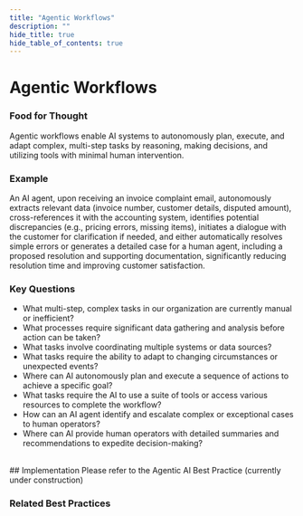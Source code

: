 ```yaml
---
title: "Agentic Workflows"
description: ""
hide_title: true
hide_table_of_contents: true
---
```



<PageViewTracker />

<div className="hero-header">
  <h1>Agentic Workflows</h1>
</div>

### Food for Thought

Agentic workflows enable AI systems to autonomously plan, execute, and adapt complex, multi-step tasks by reasoning, making decisions, and utilizing tools with minimal human intervention.

### Example

An AI agent, upon receiving an invoice complaint email, autonomously extracts relevant data (invoice number, customer details, disputed amount), cross-references it with the accounting system, identifies potential discrepancies (e.g., pricing errors, missing items), initiates a dialogue with the customer for clarification if needed, and either automatically resolves simple errors or generates a detailed case for a human agent, including a proposed resolution and supporting documentation, significantly reducing resolution time and improving customer satisfaction.

### Key Questions

- What multi-step, complex tasks in our organization are currently manual or inefficient?
- What processes require significant data gathering and analysis before action can be taken?
- What tasks involve coordinating multiple systems or data sources?
- What tasks require the ability to adapt to changing circumstances or unexpected events?
- Where can AI autonomously plan and execute a sequence of actions to achieve a specific goal?
- What tasks require the AI to use a suite of tools or access various resources to complete the workflow?
- How can an AI agent identify and escalate complex or exceptional cases to human operators?
- Where can AI provide human operators with detailed summaries and recommendations to expedite decision-making?

<br />

<div className="section-with-background blue">
  ## Implementation
  Please refer to the Agentic AI Best Practice (currently under construction)

### Related Best Practices

<ul className="button-grid">
  <IconLinkButton href="#" text="Agentic AI" disabled={true} />
</ul>

</div>
